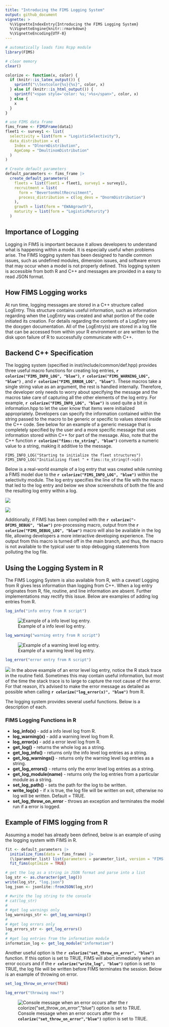 ```yaml
---
title: "Introducing the FIMS Logging System"
output: github_document
vignette: >
  %\VignetteIndexEntry{Introducing the FIMS Logging System}
  %\VignetteEngine{knitr::rmarkdown}
  %\VignetteEncoding{UTF-8}
---
```


```r
# automatically loads fims Rcpp module
library(FIMS)

# clear memory
clear()
```

```r
colorize <- function(x, color) {
  if (knitr::is_latex_output()) {
    sprintf("\\textcolor{%s}{%s}", color, x)
  } else if (knitr::is_html_output()) {
    sprintf("<span style='color: %s;'>%s</span>", color, x)
  } else {
    x
  }
}

# use FIMS data frame
fims_frame <- FIMSFrame(data1)
fleet1 <- survey1 <- list(
  selectivity = list(form = "LogisticSelectivity"),
  data_distribution = c(
    Index = "DlnormDistribution",
    AgeComp = "DmultinomDistribution"
  )
)

# Create default parameters
default_parameters <- fims_frame |>
  create_default_parameters(
    fleets = list(fleet1 = fleet1, survey1 = survey1),
    recruitment = list(
      form = "BevertonHoltRecruitment",
      process_distribution = c(log_devs = "DnormDistribution")
    ),
    growth = list(form = "EWAAgrowth"),
    maturity = list(form = "LogisticMaturity")
  )
```

## Importance of Logging 

Logging in FIMS is important because it allows developers to understand what is happening within a model. It is especially useful when problems arise. The FIMS logging system has been designed to handle common issues, such as undefined modules, dimension issues, and software errors that may occur when a model is not properly defined. This logging system is accessible from both R and C++ and messages are provided in a easy to read JSON format.

## How FIMS Logging works

At run time, logging messages are stored in a C++ structure called LogEntry. This structure contains useful information, such as information regarding when the LogEntry was created and what portion of the code initiated its creation. For details regarding the contents of a LogEntry see the doxygen documentation. All of the LogEntry(s) are stored in a log file that can be accessed from within your R environment or are written to the disk upon failure of R to successfully communicate with C++.

## Backend C++ Specification

The logging system (specified in inst/include/common/def.hpp) provides three useful macro functions for creating log entries, **`r colorize("FIMS_INFO_LOG", "blue")`**, **`r colorize("FIMS_WARNING_LOG", "blue")`** , and **`r colorize("FIMS_ERROR_LOG", "blue")`**. These macros take a single string value as an argument, the rest is handled internally. Therefore, the developer only needs to worry about specifying the message and the macros take care of capturing all the other elements of the log entry. For example, **`r colorize("FIMS_INFO_LOG", "blue")`** is used quite a bit in information.hpp to let the user know that items were initialized appropriately. Developers can specify the information contained within the string passed to the macro to be generic or specific to values stored inside the C++ code. See below for an example of a generic message that is completely specified by the user and a more specific message that uses information stored within C++ for part of the message. Also, note that the C++ function **`r colorize("fims::to_string", "blue") `** converts a numeric value to a string, making it additive to the message.

```Rcpp
FIMS_INFO_LOG("Starting to initialize the fleet structures")
FIMS_INFO_LOG("Initializing fleet " + fims::to_string(f->id))
```

Below is a real-world example of a log entry that was created while running a FIMS model due to the **`r colorize("FIMS_INFO_LOG", "blue")`** within the selectivity module. The log entry specifies the line of the file with the macro that led to the log entry and below we show screenshots of both the file and the resulting log entry within a log.

![](figures/selectivity_logging.png)

![](figures/selectivity_logging_entry.png)


Additionally, if FIMS has been compiled with the **`r colorize("-DFIMS_DEBUG", "blue")`** pre-processing macro, output from the **`r colorize("FIMS_DEBUG_LOG", "blue")`** macro will also be available in the log file, allowing developers a more interactive developing experience. The output from this macro is turned off in the main branch, and thus, the macro is not available to the typical user to stop debugging statements from polluting the log file.

## Using the Logging System in R

The FIMS Logging System is also available from R, with a caveat! Logging from R gives less information than logging from C++. When a log entry originates from R, file, routine, and line information are absent. Further implementations may rectify this issue. Below are examples of adding log entries from R.


```r
log_info("info entry from R script")
```
![Example of a info level log entry. ](figures/r_info_log.png)
```r
log_warning("warning entry from R script")
```
![Example of a warning level log entry. ](figures/r_warning_log.png)
```r
log_error("error entry from R script")
```

![](figures/r_error_log.png)
In the above example of an error level log entry, notice the R stack trace in the 
routine field. Sometimes this may contain useful information, but most of the time the stack 
trace is to large to capture the root cause of the error. For that reason, it's advised 
to make the error message as detailed as possible when calling **`r colorize("log_error(x)", "blue") `** 
from R. 

The logging system provides several useful functions. Below is a description of each.

### **FIMS Logging Functions in R**

* **log_info(x)** - add a info level log from R.
* **log_warning(x)** - add a warning level log from R.
* **log_error(x)** - add a error level log from R.
* **get_log()** - returns the whole log as a string.
* **get_log_info()** - returns only the info level log entries as a string.
* **get_log_warnings()** -  returns only the warning level log entries as a string.
* **get_log_errors()** -  returns only the error level log entries as a string.
* **get_log_module(name)** -  returns only the log entries from a particular module as a string.
* **set_log_path()** -  sets the path for the log to be written.
* **write_log(x)** -  if x is true, the log file will be written on exit, otherwise no log will be written. Default = TRUE.
* **set_log_throw_on_error** - throws an exception and terminates the model run if a error is logged.


## Example of FIMS logging from R

Assuming a model has already been defined, below is an example of using the logging system with FIMS in R.

```r
fit <- default_parameters |>
  initialize_fims(data = fims_frame) |>
  (\(parameter_list) list(parameters = parameter_list, version = "FIMS run with optimization"))() |>
  fit_fims(optimize = TRUE)

# get the log as a string in JSON format and parse into a list
log_str <- as.character(get_log())
write(log_str, "log.json")
log_json <- jsonlite::fromJSON(log_str)

# #write the log string to the console
# cat(log_str)
# 
# #get log warnings only
log_warnings_str <- get_log_warnings()
# 
# #get log errors only
log_errors_str <- get_log_errors()
# 
# #get log entries from the information module
information_log <- get_log_module("information")
```

Another useful option is the  **`r colorize("set_throw_on_error", "blue")`** function.
If this option is set to TRUE, FIMS will abort immediately when an error occurs and
if the  **`r colorize("write_log", "blue")`** option is set to TRUE, the log file
will be written before FIMS terminates the session. Below is an example of throwing
on error.

```r
set_log_throw_on_error(TRUE)

log_error("throwing now!")

```
![Console message when an error occurs after the **`r colorize("set_throw_on_error","blue")`** option is set to TRUE.](figures/throw_error.png)
